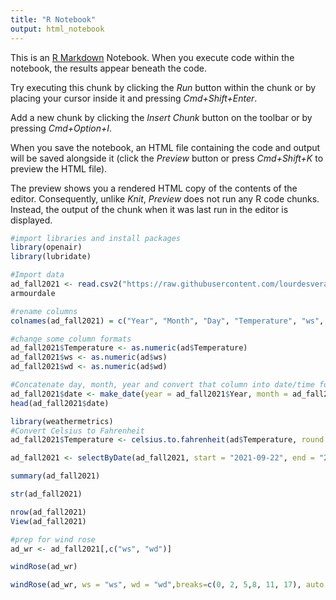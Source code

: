 ```yaml
---
title: "R Notebook"
output: html_notebook
---
```


This is an [R Markdown](http://rmarkdown.rstudio.com) Notebook. When you execute code within the notebook, the results appear beneath the code. 

Try executing this chunk by clicking the *Run* button within the chunk or by placing your cursor inside it and pressing *Cmd+Shift+Enter*. 

Add a new chunk by clicking the *Insert Chunk* button on the toolbar or by pressing *Cmd+Option+I*.

When you save the notebook, an HTML file containing the code and output will be saved alongside it (click the *Preview* button or press *Cmd+Shift+K* to preview the HTML file). 

The preview shows you a rendered HTML copy of the contents of the editor. Consequently, unlike *Knit*, *Preview* does not run any R code chunks. Instead, the output of the chunk when it was last run in the editor is displayed.
```r
#import libraries and install packages
library(openair)
library(lubridate)
```

```r
#Import data
ad_fall2021 <- read.csv2("https://raw.githubusercontent.com/lourdesvera/Community_Air_Montoring/master/Wind_Analyses/Armourdale_10yrs.csv", header = TRUE, sep = ",", stringsAsFactors = FALSE )
armourdale
```

```r
#rename columns
colnames(ad_fall2021) = c("Year", "Month", "Day", "Temperature", "ws", "wd")
```

```r
#change some column formats
ad_fall2021$Temperature <- as.numeric(ad$Temperature)
ad_fall2021$ws <- as.numeric(ad$ws)
ad_fall2021$wd <- as.numeric(ad$wd)
```

```r
#Concatenate day, month, year and convert that column into date/time format
ad_fall2021$date <- make_date(year = ad_fall2021$Year, month = ad_fall2021$Month , day = ad_fall2021$Day)
head(ad_fall2021$date)
```

```r
library(weathermetrics)
#Convert Celsius to Fahrenheit
ad_fall2021$Temperature <- celsius.to.fahrenheit(ad$Temperature, round = 2)
```

```r
ad_fall2021 <- selectByDate(ad_fall2021, start = "2021-09-22", end = "2021-12-20")
```


```r
summary(ad_fall2021)
```

```r
str(ad_fall2021)
```

```r
nrow(ad_fall2021)
View(ad_fall2021)
```

```r
#prep for wind rose
ad_wr <- ad_fall2021[,c("ws", "wd")]
```

```r
windRose(ad_wr)
```

```r
windRose(ad_wr, ws = "ws", wd = "wd",breaks=c(0, 2, 5,8, 11, 17), auto.text=FALSE, paddle=FALSE, annotate=FALSE, grid.line=5, key = list(labels = c(">0-2", ">2-5", ">5-8", ">8-11", ">11-17")), key.footer = "Fall 2021 Wind Speed Plot in Armourdale, KS (m/s)", key.position = "bottom",par.settings=list(axis.line=list(col="lightgray")), col = c("#4f4f4f", "#0a7cb9", "#f9be00", "#ff7f2f", "#d7153a"))
```

